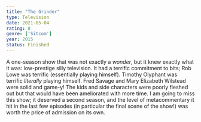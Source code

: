 ```yaml
---
title: "The Grinder"
type: Television
date: 2021-05-04
rating: 8
genre: ['Sitcom']
year: 2015
status: Finished
---
```


A one-season show that was not exactly a _wonder_, but it knew exactly what it was: low-prestige silly television. It had a terrific commitment to bits; Rob Lowe was terrific (essentially playing himself). Timothy Olyphant was terrific _literally_ playing himself. Fred Savage and Mary Elizabeth Wilstead were solid and game-y! The kids and side characters were poorly fleshed out but that would have been ameliorated with more time. I am going to miss this show; it deserved a second season, and the level of metacommentary it hit in the last few episodes (in particular the final scene of the show!) was worth the price of admission on its own.
